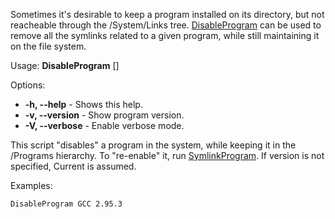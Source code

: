 Sometimes it's desirable to keep a program installed on its directory, but not reacheable through the /System/Links tree. [[DisableProgram]] can be used to remove all the symlinks related to a given program, while still maintaining it on the file system.

Usage: '''DisableProgram''' <program> [<version>]

Options:
* '''-h, --help''' - Shows this help.
* '''-v, --version''' - Show program version.
* '''-V, --verbose''' - Enable verbose mode.

This script "disables" a program in the system, while keeping it in the /Programs hierarchy. To "re-enable" it, run [[SymlinkProgram]]. If version is not specified, Current is assumed.

Examples:
<pre>
DisableProgram GCC 2.95.3
</pre>

{{Scripts}}
